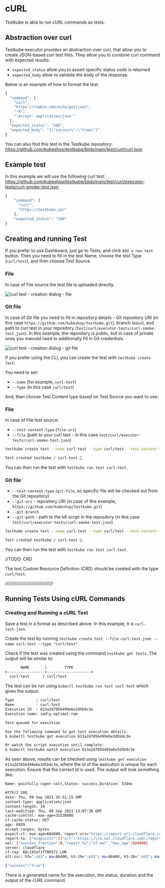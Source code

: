 
# cURL
Testkube is able to run cURL commands as tests.

## Abstraction over curl
Testkube executor provides an abstraction over curl, that allow you to create JSON-based curl test files. They allow you to combine curl command with expected results:

- `expected_status` allow you to assert specific status code is returned
- `expected_body` allow to validate the body of the response.

Below is an example of how to format the test:

```js
{
  "command": [
    "curl",
    "https://reqbin.com/echo/get/json",
    "-H",
    "'Accept: application/json'"
  ],
  "expected_status": "200",
  "expected_body": "{\"success\":\"true\"}"
}
```

You can also find this test in the Testkube repository: https://github.com/kubeshop/testkube/blob/main/test/curl/curl.json

## Example test
In this example we will use the following curl test: https://github.com/kubeshop/testkube/blob/main/test/curl/executor-tests/curl-smoke-test.json

```js
{
	"command": [
	  "curl",
	  "https://testkube.io/"
	],
	"expected_status": "200"
}
```

## Creating and running Test

<Tabs groupId="dashboard-cli">
<TabItem value="dash" label="Dashboard">

If you prefer to use Dashboard, just go to Tests, and click `Add a new test` button. Then you need to fill in the test Name, choose the test Type (`curl/test`), and then choose Test Source.

### File
In case of File source the test file is uploaded directly.

![curl test - creation dialog - file](../img/dashboard-curl-create-test-file.png)

### Git file
In case of Git file you need to fill in repository details - Git repository URI (in this case `https://github.com/kubeshop/testkube.git`), branch (`main`), and path to curl test in your repository (`test/curl/executor-tests/curl-smoke-test.json`). In this example, the repository is public, but in case of private ones you mwould need to additionally fill in Git credentials.

![curl test - creation dialog - git file](../img/dashboard-curl-create-test-git-file.png)

</TabItem>
<TabItem value="cli" label="CLI">

If you prefer using the CLI, you can create the test with `testkube create test`.

You need to set:

- `--name` (for example, `curl-test`)
- `--type` (in this case `curl/test`)

And, then choose Test Content type based on Test Source you want to use:

### File

In case of File test source:

- `--test-content-type` (`file-uri`)
- `--file` (path to your curl test - in this case `test/curl/executor-tests/curl-smoke-test.json`)

```sh
testkube create test --name curl-test --type curl/test --test-content-type file-uri --file test/curl/executor-tests/curl-smoke-test.json
```

```sh title="Expected output:"
Test created testkube / curl-test 🥇
```

You can then run the test with `testkube run test curl-test`.

### Git file

- `--test-content-type` (`git-file`, so specific file will be checked out from the Git repository)
- `--git-uri` - repository URI (in case of this example, `https://github.com/kubeshop/testkube.git`)
- `--git-branch`
- `--git-path` - path to the k6 script in the repository (in this case `test/curl/executor-tests/curl-smoke-test.json`)

```sh
testkube create test --name curl-test --type curl/test --test-content-type git-file --git-uri https://github.com/kubeshop/testkube.git --git-branch main --git-path test/curl/executor-tests/curl-smoke-test.json
```

```sh title="Expected output:"
Test created testkube / curl-test 🥇
```

You can then run the test with `testkube run test curl-test`.

</TabItem>
<TabItem value="crd" label="Custom Resource">

//TODO: CRD

</TabItem>
</Tabs>


The test Custom Resource Definition (CRD) should be created with the type `curl/test`.




///////////////////////////////





## **Running Tests Using cURL Commands**

### **Creating and Running a cURL Test**

Save a test in a format as described above. In this example, it is `curl-test.json`.

Create the test by running `testkube create test --file curl-test.json --name curl-test --type "curl/test"`.

Check if the test was created using the command `testkube get tests`. The output will be similar to:


```bash
       NAME       |        TYPE         
+-----------------+--------------------+
  curl-test      | curl/test  
```

The test can be run using `kubectl testkube run test curl-test` which gives the output:

```bash
Type          : curl/test
Name          : curl-test
Execution ID  : 613a2d7056499e6e3d5b9c3e
Execution name: sadly-optimal-ram

Test queued for execution

Use the following command to get test execution details:
$ kubectl testkube get execution 613a2d7056499e6e3d5b9c3e

Or watch the script execution until complete:
$ kubectl testkube watch execution 613a2d7056499e6e3d5b9c3e
```

As seen above, results can be checked using `testkube get execution 613a2d7056499e6e3d5b9c3e`, where the id of the execution is unique for each execution. Ensure that the correct id is used. The output will look something like:

```bash
Name: painfully-super-colt,Status: success,Duration: 534ms

HTTP/2 200 
date: Thu, 09 Sep 2021 15:51:15 GMT
content-type: application/json
content-length: 19
last-modified: Thu, 09 Sep 2021 13:07:39 GMT
cache-control: max-age=31536000
cf-cache-status: HIT
age: 6939
accept-ranges: bytes
expect-ct: max-age=604800, report-uri="https://report-uri.cloudflare.com/cdn-cgi/beacon/expect-ct"
report-to: {"endpoints":[{"url":"https:\/\/a.nel.cloudflare.com\/report\/v3?s=OZHPfvLjuVhpklzeGvhs8Ic0w%2FJ1%2BKgMcXeichnmMt9lKxF%2Fkco%2FHD2Z2vWfvInH9IPNuAQpjKu1Roqy8efIhVztIhvBP14Wx4wdBsQhzxUe9znZ%2Fmanwsky5G3Q"}],"group":"cf-nel","max_age":604800}
nel: {"success_fraction":0,"report_to":"cf-nel","max_age":604800}
server: cloudflare
cf-ray: 68c193af1f706571-LHR
alt-svc: h3=":443"; ma=86400, h3-29=":443"; ma=86400, h3-28=":443"; ma=86400, h3-27=":443"; ma=86400

{"success":"true"}
```

There is a generated name for the execution, the status, duration and the output of the cURL command.
